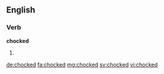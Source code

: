 ==English==

===Verb===
'''chocked'''

# {{en-past of|chock}}

[[de:chocked]]
[[fa:chocked]]
[[mg:chocked]]
[[sv:chocked]]
[[vi:chocked]]